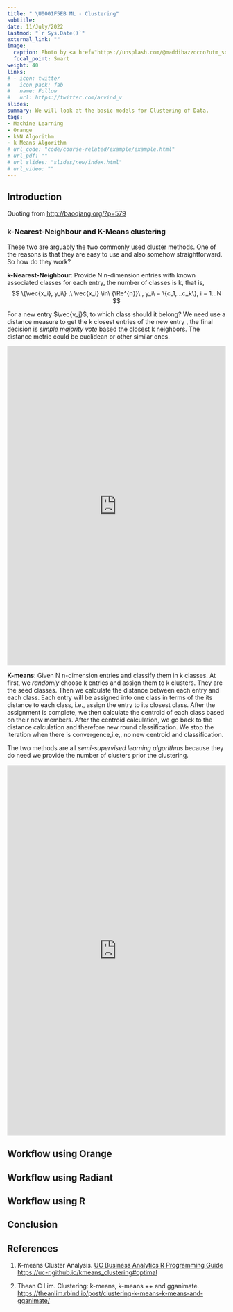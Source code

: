 ```yaml
---
title: " \U0001F5EB ML - Clustering"
subtitle: 
date: 11/July/2022
lastmod: "`r Sys.Date()`"
external_link: ""
image:
  caption: Photo by <a href="https://unsplash.com/@maddibazzocco?utm_source=unsplash&utm_medium=referral&utm_content=creditCopyText">Maddi Bazzocco</a> on <a href="https://unsplash.com/s/photos/groceries?utm_source=unsplash&utm_medium=referral&utm_content=creditCopyText">Unsplash</a>
  focal_point: Smart
weight: 40
links:
# - icon: twitter
#   icon_pack: fab
#   name: Follow
#   url: https://twitter.com/arvind_v
slides:
summary: We will look at the basic models for Clustering of Data.
tags:
- Machine Learning
- Orange
- kNN Algorithm
- k Means Algorithm
# url_code: "code/course-related/example/example.html"
# url_pdf: ""
# url_slides: "slides/new/index.html"
# url_video: ""
---
```


## Introduction

Quoting from <http://baoqiang.org/?p=579>

### k-Nearest-Neighbour and K-Means clustering
These two are arguably the two commonly used cluster methods. One of the reasons is that they are easy to use and also somehow straightforward. 
So how do they work?  

**k-Nearest-Neighbour**:
Provide N n-dimension entries with known associated classes for each 
entry, the number of classes is k, that is, 
$$
\{\vec{x_i}, y_i\} ,\ \vec{x_i} \in\ {\Re^{n}}\ , y_i\ = \{c_1,...c_k\}, 
i = 1...N
$$

For a new entry $\vec{v_j}$, to which class should it belong? We need use
a distance measure to get the k closest entries of the new entry 
\vec{v_{j}}, the final decision is *simple majority vote* based the 
closest k neighbors. The distance metric could be euclidean or other 
similar ones.  

<iframe width="100%" height="735" frameborder="0"
  src="https://observablehq.com/embed/16bc2b3dcb13d1cd@289?cells=viewof+numTrain%2Cviewof+k%2CPlot"></iframe>
  

**K-means**:
Given N n-dimension entries and classify them in k classes. At first, we *randomly* choose k entries and assign them to k clusters. They are the 
seed classes. Then we calculate the distance between each entry and each class. Each entry will be assigned into one class in terms of the its distance to each class, i.e., assign the entry to its closest class. 
After the assignment is complete, we then calculate the centroid of each class based on their new members. After the centroid calculation, we go
back to the distance calculation and therefore new round classification.
We stop the iteration when there is convergence,i.e,, no new centroid 
and classification.

The two methods are all *semi-supervised learning algorithms* because they
do need we provide the number of clusters prior the clustering.

<iframe width="100%" height="853" frameborder="0"
  src="https://observablehq.com/embed/ab4e983a61997013?cells=viewof+seed%2Cviewof+spread%2Cviewof+num_centroids%2Cviewof+selection%2Cviewof+stepslider"></iframe>
  

## Workflow using Orange




## Workflow using Radiant



## Workflow using R


## Conclusion


## References

1. K-means Cluster Analysis. [UC Business Analytics R Programming Guide](https://uc-r.github.io/) <https://uc-r.github.io/kmeans_clustering#optimal>

1. Thean C Lim. Clustering: k-means, k-means ++ and gganimate. <https://theanlim.rbind.io/post/clustering-k-means-k-means-and-gganimate/>
